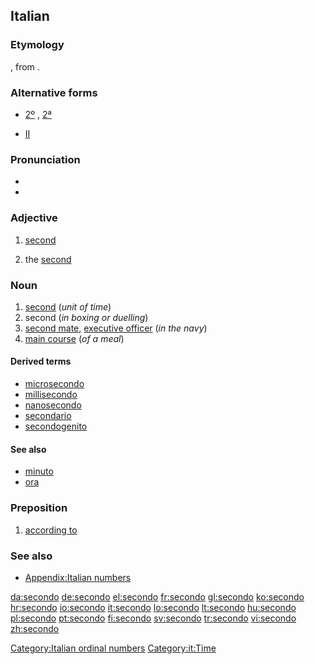 ==Italian==
{{ordinalbox|it|1st|2nd|3rd|primo|terzo|card=due}}

===Etymology===
{{etyl|la|it}} {{term|secundus||he who [[follow]]s, second}}, from {{term|sequor||to follow}}.

===Alternative forms===
* {{qualifier|abbreviation}} [[2º]] {{m}}, [[2ª]] {{f}}
* {{sense|in names of monarchs and popes|the second}} {{qualifier|abbreviation}} [[II]]

===Pronunciation===
* {{IPA|lang=it|/seˈkondo/}}
* {{audio|It-un secondo.ogg|Audio}}

===Adjective===
{{it-adj|second}}

# {{context|before the noun}} [[second]]
# {{context|in names of monarchs and popes|after the name}} the [[second]]

===Noun===
{{it-noun|second|m|o|i}}

# [[second]] (''unit of time'')
# second (''in boxing or duelling'')
# [[second mate]], [[executive officer]] (''in the navy'')
# [[main course]] (''of a meal'')

====Derived terms====
* [[microsecondo]]
* [[millisecondo]]
* [[nanosecondo]]
* [[secondario]]
* [[secondogenito]]

====See also====
* [[minuto]]
* [[ora]]

===Preposition===
{{infl|it|preposition}}

# [[according to]]

===See also===
* [[Appendix:Italian numbers]]

[[Category:Italian ordinal numbers]]
[[Category:it:Time]]

[[da:secondo]]
[[de:secondo]]
[[el:secondo]]
[[fr:secondo]]
[[gl:secondo]]
[[ko:secondo]]
[[hr:secondo]]
[[io:secondo]]
[[it:secondo]]
[[lo:secondo]]
[[lt:secondo]]
[[hu:secondo]]
[[pl:secondo]]
[[pt:secondo]]
[[fi:secondo]]
[[sv:secondo]]
[[tr:secondo]]
[[vi:secondo]]
[[zh:secondo]]